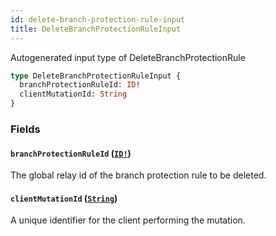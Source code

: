 ```yaml
---
id: delete-branch-protection-rule-input
title: DeleteBranchProtectionRuleInput
---
```


Autogenerated input type of DeleteBranchProtectionRule

```graphql
type DeleteBranchProtectionRuleInput {
  branchProtectionRuleId: ID!
  clientMutationId: String
}
```

### Fields

#### `branchProtectionRuleId` ([`ID!`](/docs/api/scalars/id))

The global relay id of the branch protection rule to be deleted.

#### `clientMutationId` ([`String`](/docs/api/scalars/string))

A unique identifier for the client performing the mutation.
